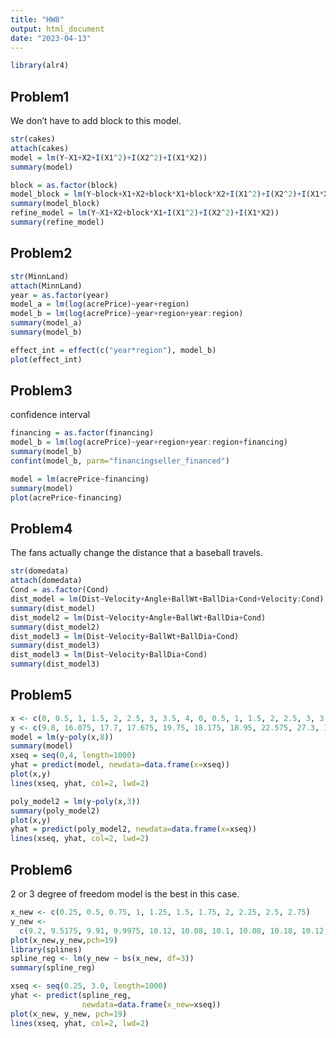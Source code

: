 ```yaml
---
title: "HW8"
output: html_document
date: "2023-04-13"
---
```


```r
library(alr4)
```

## Problem1
We don't have to add block to this model.
```r
str(cakes)
attach(cakes)
model = lm(Y~X1+X2+I(X1^2)+I(X2^2)+I(X1*X2))
summary(model)

block = as.factor(block)
model_block = lm(Y~block+X1+X2+block*X1+block*X2+I(X1^2)+I(X2^2)+I(X1*X2))
summary(model_block)
refine_model = lm(Y~X1+X2+block*X1+I(X1^2)+I(X2^2)+I(X1*X2))
summary(refine_model)
```

## Problem2
```r
str(MinnLand)
attach(MinnLand)
year = as.factor(year)
model_a = lm(log(acrePrice)~year+region)
model_b = lm(log(acrePrice)~year+region+year:region)
summary(model_a)
summary(model_b)

effect_int = effect(c("year*region"), model_b)
plot(effect_int)
```

## Problem3
confidence interval
```r
financing = as.factor(financing)
model_b = lm(log(acrePrice)~year+region+year:region+financing)
summary(model_b)
confint(model_b, parm="financingseller_financed")

model = lm(acrePrice~financing)
summary(model)
plot(acrePrice~financing)
```

## Problem4
The fans actually change the distance that a baseball travels.
```r
str(domedata)
attach(domedata)
Cond = as.factor(Cond)
dist_model = lm(Dist~Velocity+Angle+BallWt+BallDia+Cond+Velocity:Cond)
summary(dist_model)
dist_model2 = lm(Dist~Velocity+Angle+BallWt+BallDia+Cond)
summary(dist_model2)
dist_model3 = lm(Dist~Velocity+BallWt+BallDia+Cond)
summary(dist_model3)
dist_model3 = lm(Dist~Velocity+BallDia+Cond)
summary(dist_model3)
```

## Problem5
```r
x <- c(0, 0.5, 1, 1.5, 2, 2.5, 3, 3.5, 4, 0, 0.5, 1, 1.5, 2, 2.5, 3, 3.5, 4, 0, 0.5, 1, 1.5, 2, 2.5, 3, 3.5, 4)
y <- c(9.8, 16.075, 17.7, 17.675, 19.75, 18.175, 18.95, 22.575, 27.3, 12.05, 13.825, 17.95, 19.925, 18.75, 18.425, 16.95, 22.575, 26.8, 12.05, 15.825, 17.45, 19.925, 17.25, 18.175, 19.2, 22.075, 27.05)
model = lm(y~poly(x,8))
summary(model)
xseq = seq(0,4, length=1000)
yhat = predict(model, newdata=data.frame(x=xseq))
plot(x,y)
lines(xseq, yhat, col=2, lwd=2)

poly_model2 = lm(y~poly(x,3))
summary(poly_model2)
plot(x,y)
yhat = predict(poly_model2, newdata=data.frame(x=xseq))
lines(xseq, yhat, col=2, lwd=2)
```


## Problem6
2 or 3 degree of freedom model is the best in this case.
```r
x_new <- c(0.25, 0.5, 0.75, 1, 1.25, 1.5, 1.75, 2, 2.25, 2.5, 2.75)
y_new <-
  c(9.2, 9.5175, 9.91, 9.9975, 10.12, 10.08, 10.1, 10.08, 10.18, 10.12, 10.08)
plot(x_new,y_new,pch=19)
library(splines)
spline_reg <- lm(y_new ~ bs(x_new, df=3))
summary(spline_reg)

xseq <- seq(0.25, 3.0, length=1000)
yhat <- predict(spline_reg,
                newdata=data.frame(x_new=xseq))
plot(x_new, y_new, pch=19)
lines(xseq, yhat, col=2, lwd=2)
```